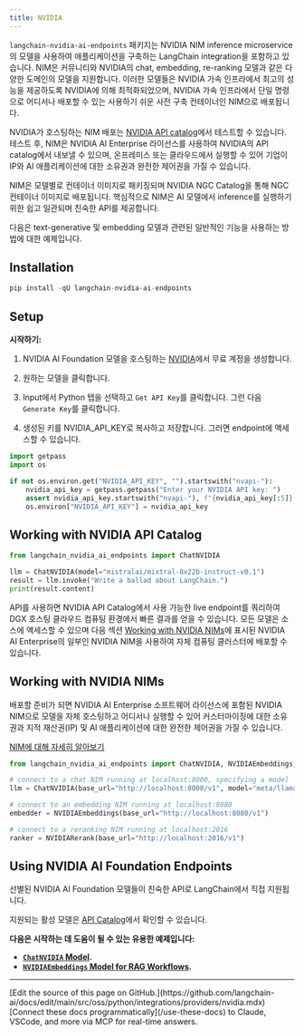 ```yaml
---
title: NVIDIA
---
```


`langchain-nvidia-ai-endpoints` 패키지는 NVIDIA NIM inference microservice의 모델을 사용하여 애플리케이션을 구축하는 LangChain integration을 포함하고 있습니다. NIM은 커뮤니티와 NVIDIA의 chat, embedding, re-ranking 모델과 같은 다양한 도메인의 모델을 지원합니다. 이러한 모델들은 NVIDIA 가속 인프라에서 최고의 성능을 제공하도록 NVIDIA에 의해 최적화되었으며, NVIDIA 가속 인프라에서 단일 명령으로 어디서나 배포할 수 있는 사용하기 쉬운 사전 구축 컨테이너인 NIM으로 배포됩니다.

NVIDIA가 호스팅하는 NIM 배포는 [NVIDIA API catalog](https://build.nvidia.com/)에서 테스트할 수 있습니다. 테스트 후, NIM은 NVIDIA AI Enterprise 라이선스를 사용하여 NVIDIA의 API catalog에서 내보낼 수 있으며, 온프레미스 또는 클라우드에서 실행할 수 있어 기업이 IP와 AI 애플리케이션에 대한 소유권과 완전한 제어권을 가질 수 있습니다.

NIM은 모델별로 컨테이너 이미지로 패키징되며 NVIDIA NGC Catalog을 통해 NGC 컨테이너 이미지로 배포됩니다. 핵심적으로 NIM은 AI 모델에서 inference를 실행하기 위한 쉽고 일관되며 친숙한 API를 제공합니다.

다음은 text-generative 및 embedding 모델과 관련된 일반적인 기능을 사용하는 방법에 대한 예제입니다.

## Installation

```python
pip install -qU langchain-nvidia-ai-endpoints
```

## Setup

**시작하기:**

1. NVIDIA AI Foundation 모델을 호스팅하는 [NVIDIA](https://build.nvidia.com/)에서 무료 계정을 생성합니다.

2. 원하는 모델을 클릭합니다.

3. Input에서 Python 탭을 선택하고 `Get API Key`를 클릭합니다. 그런 다음 `Generate Key`를 클릭합니다.

4. 생성된 키를 NVIDIA_API_KEY로 복사하고 저장합니다. 그러면 endpoint에 액세스할 수 있습니다.

```python
import getpass
import os

if not os.environ.get("NVIDIA_API_KEY", "").startswith("nvapi-"):
    nvidia_api_key = getpass.getpass("Enter your NVIDIA API key: ")
    assert nvidia_api_key.startswith("nvapi-"), f"{nvidia_api_key[:5]}... is not a valid key"
    os.environ["NVIDIA_API_KEY"] = nvidia_api_key
```
## Working with NVIDIA API Catalog

```python
from langchain_nvidia_ai_endpoints import ChatNVIDIA

llm = ChatNVIDIA(model="mistralai/mixtral-8x22b-instruct-v0.1")
result = llm.invoke("Write a ballad about LangChain.")
print(result.content)
```

API를 사용하면 NVIDIA API Catalog에서 사용 가능한 live endpoint를 쿼리하여 DGX 호스팅 클라우드 컴퓨팅 환경에서 빠른 결과를 얻을 수 있습니다. 모든 모델은 소스에 액세스할 수 있으며 다음 섹션 [Working with NVIDIA NIMs](#working-with-nvidia-nims)에 표시된 NVIDIA AI Enterprise의 일부인 NVIDIA NIM을 사용하여 자체 컴퓨팅 클러스터에 배포할 수 있습니다.

## Working with NVIDIA NIMs
배포할 준비가 되면 NVIDIA AI Enterprise 소프트웨어 라이선스에 포함된 NVIDIA NIM으로 모델을 자체 호스팅하고 어디서나 실행할 수 있어 커스터마이징에 대한 소유권과 지적 재산권(IP) 및 AI 애플리케이션에 대한 완전한 제어권을 가질 수 있습니다.

[NIM에 대해 자세히 알아보기](https://developer.nvidia.com/blog/nvidia-nim-offers-optimized-inference-microservices-for-deploying-ai-models-at-scale/)

```python
from langchain_nvidia_ai_endpoints import ChatNVIDIA, NVIDIAEmbeddings, NVIDIARerank

# connect to a chat NIM running at localhost:8000, specifying a model
llm = ChatNVIDIA(base_url="http://localhost:8000/v1", model="meta/llama3-8b-instruct")

# connect to an embedding NIM running at localhost:8080
embedder = NVIDIAEmbeddings(base_url="http://localhost:8080/v1")

# connect to a reranking NIM running at localhost:2016
ranker = NVIDIARerank(base_url="http://localhost:2016/v1")
```

## Using NVIDIA AI Foundation Endpoints

선별된 NVIDIA AI Foundation 모델들이 친숙한 API로 LangChain에서 직접 지원됩니다.

지원되는 활성 모델은 [API Catalog](https://build.nvidia.com/)에서 확인할 수 있습니다.

**다음은 시작하는 데 도움이 될 수 있는 유용한 예제입니다:**
- **[`ChatNVIDIA` Model](/oss/python/integrations/chat/nvidia_ai_endpoints).**
- **[`NVIDIAEmbeddings` Model for RAG Workflows](/oss/python/integrations/text_embedding/nvidia_ai_endpoints).**

---

<Callout icon="pen-to-square" iconType="regular">
    [Edit the source of this page on GitHub.](https://github.com/langchain-ai/docs/edit/main/src/oss/python/integrations/providers/nvidia.mdx)
</Callout>
<Tip icon="terminal" iconType="regular">
    [Connect these docs programmatically](/use-these-docs) to Claude, VSCode, and more via MCP for    real-time answers.
</Tip>
